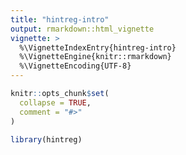 ```yaml
---
title: "hintreg-intro"
output: rmarkdown::html_vignette
vignette: >
  %\VignetteIndexEntry{hintreg-intro}
  %\VignetteEngine{knitr::rmarkdown}
  %\VignetteEncoding{UTF-8}
---
```


```r
knitr::opts_chunk$set(
  collapse = TRUE,
  comment = "#>"
)
```

```r
library(hintreg)
```
